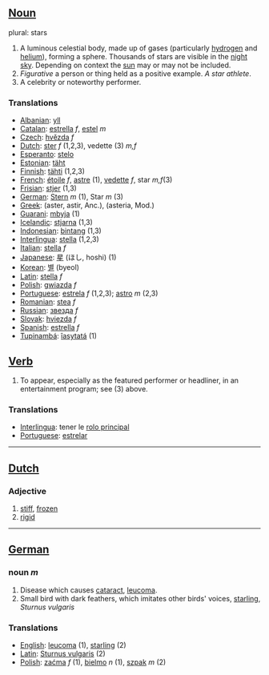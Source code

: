 ==[[Noun]]==
plural: stars
#A luminous celestial body, made up of gases (particularly [[hydrogen]] and [[helium]]), forming a sphere. Thousands of stars are visible in the [[night]] [[sky]]. Depending on context the [[sun]] may or may not be included. 
#''Figurative'' a person or thing held as a positive example. ''A star athlete''.
#A celebrity or noteworthy performer.
=== Translations ===
*[[Albanian]]: [[yll]]
*[[Catalan]]: [[estrella]] ''f'', [[estel]] ''m''
*[[Czech]]: [[hvězda]] ''f''
*[[Dutch]]: [[ster]] ''f'' (1,2,3), vedette (3) ''m,f''
*[[Esperanto]]: [[stelo]]
*[[Estonian]]: [[täht]]
*[[Finnish]]: [[tähti]] (1,2,3)
*[[French]]: [[étoile]] ''f'', [[astre]] (1), [[vedette]] ''f'', star ''m,f''(3)
*[[Frisian]]: [[stjer]] (1,3)
*[[German]]: [[Stern]] ''m'' (1), Star ''m'' (3)
*[[Greek]]: (aster, astir, Anc.), (asteria, Mod.)
*[[Guarani]]: [[mbyja]] (1)
*[[Icelandic]]: [[stjarna]] (1,3)
*[[Indonesian]]: [[bintang]] (1,3)
*[[Interlingua]]: [[stella]] (1,2,3)
*[[Italian]]: [[stella]] ''f''
*[[Japanese]]: [[星]] (ほし, hoshi) (1)
*[[Korean]]: [[별]] (byeol)
*[[Latin]]: [[stella]] ''f''
*[[Polish]]: [[gwiazda]] ''f''
*[[Portuguese]]: [[estrela]] ''f'' (1,2,3); [[astro]] ''m'' (2,3)
*[[Romanian]]: [[stea]] ''f''
*[[Russian]]: [[звезда]] ''f''
*[[Slovak]]: [[hviezda]] ''f''
*[[Spanish]]: [[estrella]] ''f''
*[[Tupinambá]]: [[îasytatá]] (1)

==[[Verb]]==
# To appear, especially as the featured performer or headliner, in an entertainment program; see (3) above.

=== Translations ===
*[[Interlingua]]: tener le [[rolo principal]]
*[[Portuguese]]: [[estrelar]]

----

==[[Dutch]]==

===Adjective===

# [[stiff]], [[frozen]]
# [[rigid]]

----

==[[German]]==

===noun ''m''===

# Disease which causes [[cataract]], [[leucoma]].
# Small bird with dark feathers, which imitates other birds' voices, [[starling]], ''Sturnus vulgaris''

===Translations===
*[[English]]: [[leucoma]] (1), [[starling]] (2)
*[[Latin]]: [[Sturnus vulgaris]] (2)
*[[Polish]]: [[zaćma]] ''f'' (1), [[bielmo]] ''n'' (1), [[szpak]] ''m'' (2)